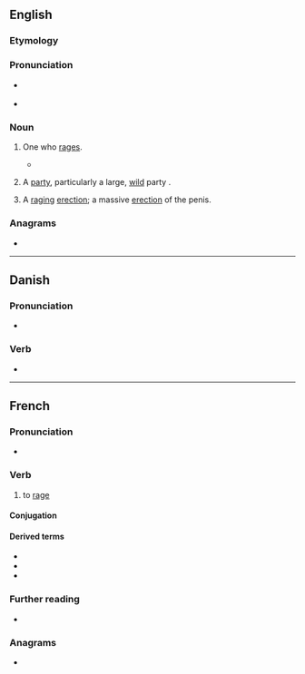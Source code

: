 {{also|Rager}}
==English==

===Etymology===
{{suffix|en|rage|er}}

===Pronunciation===
* {{a|US}} {{IPA|en|/ˈɹeɪdʒɚ/}}
* {{audio|en|En-au-rager.ogg|Audio (AU)}}

===Noun===
{{en-noun}}

# {{lb|en|uncommon}} One who [[rage]]s.
#* {{quote-book|en|year=2005|author=Paul Blum|title=Teacher's Guide to Anger Management|page=51|passage='''Ragers''' are feared and detested by teachers for their potential to destroy a lesson.}}
# {{lb|en|slang}} A [[party]], particularly a large, [[wild]] party {{gloss|social event}}.
# {{lb|en|slang}} A [[raging]] [[erection]]; a massive [[erection]] of the penis.

===Anagrams===
* {{anagrams|en|a=aegrr|Grear|gerra}}

----

==Danish==

===Pronunciation===
* {{IPA|da|/raːɣər/|[ˈʁɑwɐ]}}

===Verb===
{{head|da|verb form}}

* {{inflection of|da|rage||pres|tense|nocat=1}}

----

==French==

===Pronunciation===
* {{audio|fr|LL-Q150 (fra)-Lepticed7-rager.wav|Audio}}

===Verb===
{{fr-verb}}

# to [[rage]]

====Conjugation====
{{fr-conj-auto}}

====Derived terms====
* {{l|fr|enragé}}
* {{l|fr|rage}}
* {{l|fr|rageur}}

===Further reading===
* {{R:TLFi}}

===Anagrams===
* {{l|fr|garer}}